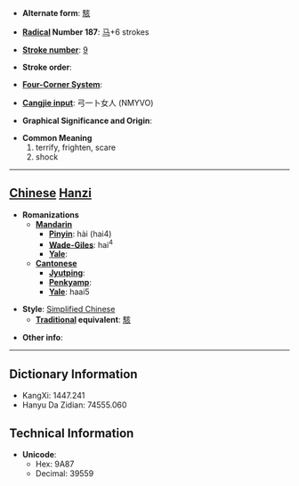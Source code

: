 * '''Alternate form''': [[駭]]

* '''[[Wiktionary:Chinese radical index| Radical]] Number 187''': [[Wiktionary:Chinese radical index 马|马]]+6 strokes

* '''[[Wiktionary:Chinese total strokes index|Stroke number]]''': [[Wiktionary:Chinese total strokes index 9|9]]

* '''Stroke order''': 

* '''[[Wiktionary:Chinese four corner index|Four-Corner System]]''': 

* '''[[Wiktionary:Chinese Cangjie index|Cangjie input]]''': 弓一卜女人 (NMYVO)

* '''Graphical Significance and Origin''': 

* '''Common Meaning'''
*#terrify, frighten, scare
*# shock


----

== [[Chinese]] [[Hanzi]] ==

* '''Romanizations'''
** '''[[Mandarin]]'''
*** '''[[Pinyin]]''': hài (hai4)
*** '''[[Wade-Giles]]''': hai<sup>4</sup>
*** '''[[Yale]]''': 
** '''[[Cantonese]]'''
*** '''[[Jyutping]]''':
*** '''[[Penkyamp]]''': 
*** '''[[Yale]]''': haai5

* '''Style''': [[Simplified Chinese]] 
** '''[[Traditional Chinese|Traditional]] equivalent''': [[駭]]

* '''Other info''': 

----

== Dictionary Information ==

* KangXi: 1447.241
* Hanyu Da Zidian: 74555.060

== Technical Information ==

* '''Unicode''':
** Hex: 9A87
** Decimal: 39559